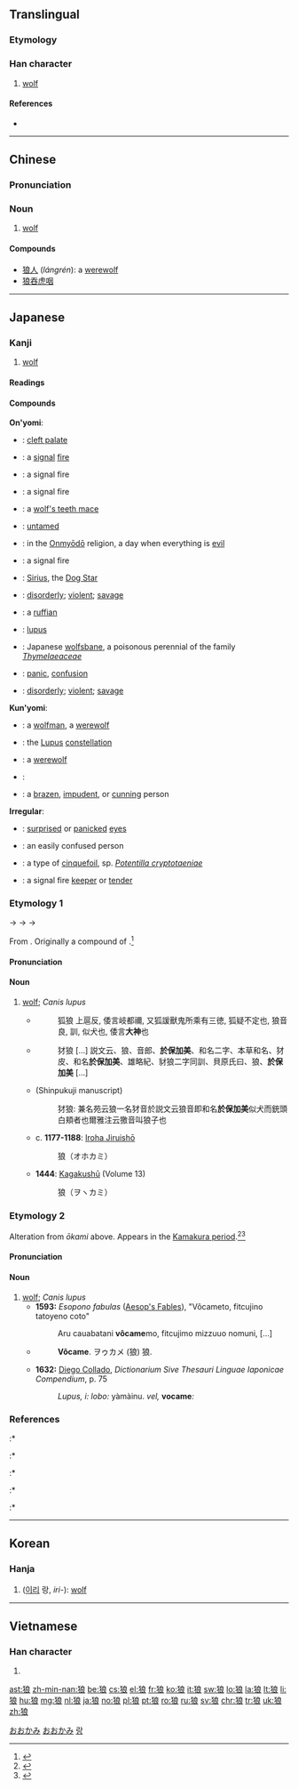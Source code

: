 {{also|狠}}
==Translingual==

===Etymology===
{{Han compound|犬|良|ls=psc|c1=s|c2=p|alt1=犭}}

===Han character===
{{Han char|rn=94|rad=犬|as=07|sn=10|four=43232|canj=KHIAV|ids=⿰犭良}}

# [[wolf]]

====References====
* {{Han ref|kx=0712.020|dkj=20432|dj=1124.030|hdz=21350.070|uh=72FC|ud=29436|bh=AF54|bd=44884}}

----

==Chinese==
{{zh-forms}}

===Pronunciation===
{{zh-pron
|m=láng,hǎng,lǎng,làng
|c=long4
|mn=lông
|mc=y
|oc=y
|ma=Zh-láng.ogg
|cat=n
}}

===Noun===
{{zh-noun|mw={{zh-l|匹}}, {{zh-l|只/隻}}, {{zh-l|条/條}}}}

# [[wolf]]

====Compounds====
* [[狼人]] (''lángrén''): a [[werewolf]]
* [[狼吞虎咽]]<!-- is this a single word/idiom? -->

----

==Japanese==

===Kanji===
{{ja-kanji|grade=8|rs=犬07}}

# [[wolf]]

====Readings====
{{ja-readings
|goon=[[ろう]] (rō)
|kanon=[[ろう]] (rō)
|kun=[[おおかみ]] (ōkami)
}}

====Compounds====
{{der-top|Compounds}}
'''On'yomi''':
* {{ja-r|狼咽|ろういん}}: [[cleft palate]]
* {{ja-r|狼烟|ろうえん}}: a [[signal]] [[fire]]
* {{ja-r|狼煙|ろうえん}}: a signal fire
* {{ja-r|狼火|ろうか}}: a signal fire
* {{ja-r|狼牙棒|ろうげぼう}}: a [[wolf's teeth mace]]
* {{ja-r|狼子野心|ろうしやしん}}: [[untamed]]
* {{ja-r|狼藉日|ろうじゃくにち}}: in the [[Onmyōdō]] religion, a day when everything is [[evil]]
* {{ja-r|狼燧|ろうすい}}: a signal fire
* {{ja-r|狼星|ろうせい}}: [[Sirius]], the [[Dog Star]]
* {{ja-r|狼藉|ろうぜき}}:  [[disorderly]]; [[violent]]; [[savage]]
* {{ja-r|狼藉者|ろうぜきもの}}: a [[ruffian]]
* {{ja-r|狼瘡|ろうそう}}: {{context|disease|lang=ja}} [[lupus]]
* {{ja-r|狼毒|ろうどく}}: Japanese [[wolfsbane]], a poisonous perennial of the family ''[[Thymelaeaceae]]''
* {{ja-r|狼狽|ろうばい}}: [[panic]], [[confusion]]
* {{ja-r|狼戻|ろうれい}}: [[disorderly]]; [[violent]]; [[savage]]

'''Kun'yomi''':
* {{ja-r|狼男|おおかみ おとこ}}: a [[wolfman]], a [[werewolf]]
* {{ja-r|狼座|おおかみざ}}: the [[Lupus]] [[constellation]]
* {{ja-r|狼人間|おおかみ にんげん}}: a [[werewolf]]
* {{ja-r|狼弾|おおかみ はじき}}:
* {{ja-r|狼者|おおかみもの}}: a [[brazen]], [[impudent]], or [[cunning]] person

'''Irregular''':
* {{ja-r|狼狽眼|うろたえまなこ}}: [[surprised]] or [[panicked]] [[eye]]s
* {{ja-r|狼狽者|うろたえもの}}: an easily confused person
* {{ja-r|狼牙|みつもとそう}}: a type of [[cinquefoil]], sp. ''[[Potentilla cryptotaeniae]]''
* {{ja-r|狼煙守|のろしまもり}}: a signal fire [[keeper]] or [[tender]]
{{der-bottom}}

===Etymology 1===
{{ja-kanjitab|おおかみ|yomi=k}}
{{IPAchar|/opokami/}} → {{IPAchar|/oɸokami/}} → {{IPAchar|/owokami/}} → {{IPAchar|/oːkami/}}

From {{etyl|ojp|ja|sort=おおかみ}}.  Originally a compound of {{compound|lang=ja|sort=おおかみ|大|tr1=opo</i>, modern <i>ō|t1=great|神|tr2=kami|t2=god, spirit}}.<ref name="KDJ">{{R:Kokugo Dai Jiten}}</ref>

====Pronunciation====
{{ja-pron|yomi=k|おおかみ|acc=1|acc_ref=NHK,DJR}}

====Noun====
{{ja-noun|おおかみ|オオカミ|hhira=おほかみ|count=匹}}

# [[wolf|wolf]]; ''Canis lupus''
#* {{RQ:Shin'yaku Kegonkyō Ongi Shiki}}
#*: 狐狼 上扈反, 倭言岐都禰, 又狐諼獸鬼所乘有三徳, 狐疑不定也, 狼音良, 訓, 似犬也, 倭言'''大神'''也
#* {{RQ:Wamyō Ruijushō|7|56}}
#*: 犲狼 [...] 説文云、狼、音郎、'''於保加美'''、和名二字、本草和名、犲皮、和名'''於保加美'''、雄略紀、豺狼二字同訓、貝原氏曰、狼、'''於保加美''' [...]
#* {{RQ:Wamyō Ruijushō|18|17}} (Shinpukuji manuscript)
#*: 犲狼: 兼名苑云狼一名犲音於説文云狼音即和名'''於保加美'''似犬而銃頭白頬者也爾雅注云獥音叫狼子也
#* c. '''1177-1188''': [[w:Iroha Jiruishō|Iroha Jiruishō]]
#*: 狼（オホカミ）
#* '''1444''': [[w:Kagakushū|Kagakushū]] (Volume 13)
#*: 狼（ヲヽカミ）

===Etymology 2===
Alteration from ''ōkami'' above.  Appears in the [[w:Kamakura period|Kamakura period]].<ref name="KDJ">{{R:Kokugo Dai Jiten}}</ref><ref name="DJR">{{R:Daijirin}}</ref>

====Pronunciation====
{{ja-pron|y=k|おおかめ}}

====Noun====
{{ja-noun|おおかめ|hhira=おほかめ}}

# [[wolf]]; ''Canis lupus''
#* '''1593:''' ''Esopono fabulas'' ([[w:Aesop's Fables|Aesop's Fables]]), "Vôcameto, fitcujino tatoyeno coto"
#*: Aru cauabatani '''vôcame'''mo, fitcujimo mizzuuo nomuni, [...]
#* {{RQ:Nippo Jisho|697}}
#*: '''Vôcame'''. ヲゥカメ (狼) 狼.
#* '''1632:''' [[w:Diego Collado|Diego Collado]], ''Dictionarium Sive Thesauri Linguae Iaponicae Compendium'', p. 75
#*: ''Lupus, i: lobo:'' yàmàinu. ''vel,'' '''vocame''''':''

===References===
<references/>
:* {{R:Nippo Jisho}}
:* {{reference-book
  | last = Kamei
  | first = Takashi
  | title = Kagakushū: Gennabon
  | publisher = Iwanami Shoten
  | origyear = 1444
  | date = 1944
  | location = Tōkyō
  | language = Japanese
}}
:* {{R:Wamyō Ruijushō}}
:* {{reference-book
  | last = Tadakane
  | first = Tachibana
  | coauthors = [[w:Masamune Atsuo|Atsuo Masamune]] (ed.)
  | title = [[w:Iroha Jiruishō|Iroha Jiruishō]]
  | publisher = Kazama Shobō
  | year = 1971
  | origyear = c. 1177-1188
  | language = Japanese
}}
:* {{R:Nara Ibun 3}}

[[Category:1000 Japanese basic words|おおかみ]]
[[Category:ja:Canids|おおかみ]]

----

==Korean==

===Hanja===
{{ko-hanja|hangeul=[[랑]], [[낭]]|eumhun=이리|rv=rang, nang|mr=rang, nang|y=lang, nang}}

# ([[이리]] 랑, ''iri-''): [[wolf]]

[[Category:Hanja readings|랑]]

----

==Vietnamese==

===Han character===
{{vi-hantu|[[lang]], [[lừa]]|rs=犬07}}

# {{defn|lang=vi|sort=犬07}}

[[ast:狼]]
[[zh-min-nan:狼]]
[[be:狼]]
[[cs:狼]]
[[el:狼]]
[[fr:狼]]
[[ko:狼]]
[[it:狼]]
[[sw:狼]]
[[lo:狼]]
[[la:狼]]
[[lt:狼]]
[[li:狼]]
[[hu:狼]]
[[mg:狼]]
[[nl:狼]]
[[ja:狼]]
[[no:狼]]
[[pl:狼]]
[[pt:狼]]
[[ro:狼]]
[[ru:狼]]
[[sv:狼]]
[[chr:狼]]
[[tr:狼]]
[[uk:狼]]
[[zh:狼]]